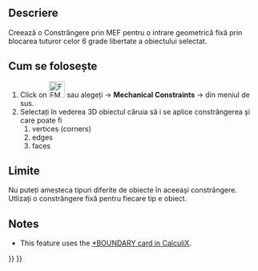 <languages/>

{{Docnav
|[[FEM_ConstraintTransform|Constraint transform]]
|[[FEM_ConstraintRigidBody|Constraint rigid body]]
|[[FEM_Workbench|FEM]]
|IconL=FEM_ConstraintTransform.svg
|IconR=FEM_ConstraintRigidBody.svg
|IconC=Workbench_FEM.svg
}}

<div class="mw-translate-fuzzy">
{{GuiCommand/ro|Name=FEM ConstraintFixed|Name/ro=FEM ConstraintFixed|MenuLocation=Model → Mechanical Constraints → Constraint fixed||Workbenches=[[FEM_Workbench/ro|FEM]]|Shortcut=|SeeAlso=[[FEM_tutorial/ro|FEM tutorial]]}}
</div>

<span id="Description"></span>
==Descriere==

<div class="mw-translate-fuzzy">
Creează o Constrângere prin MEF pentru o intrare geometrică fixă prin blocarea tuturor celor 6 grade libertate a obiectului selectat.
</div>

<span id="Usage"></span>
<div class="mw-translate-fuzzy">
== Cum se folosește ==
</div>

<div class="mw-translate-fuzzy">
#Click on [[Image:FEM ConstraintFixed.png|32px]] sau alegeți {{KEY|Model}} → '''Mechanical Constraints''' → {{KEY|[[Image:FEM ConstraintFixed.png|32px]] Constraint fixed}}  din meniul de sus.
#Selectați în vederea 3D obiectul căruia să i se aplice constrângerea  și care poate fi 
## vertices (corners)
## edges
## faces
</div>

<span id="Limitations"></span>
==Limite==

<div class="mw-translate-fuzzy">
Nu puteți amesteca tipuri diferite de obiecte în aceeași constrângere.
Utlizați o constrângere fixă pentru fiecare tip e obiect.
</div>

==Notes==

* This feature uses the [https://web.mit.edu/calculix_v2.7/CalculiX/ccx_2.7/doc/ccx/node163.html *BOUNDARY card in CalculiX].


{{Docnav
|[[FEM_ConstraintTransform|Constraint transform]]
|[[FEM_ConstraintRigidBody|Constraint rigid body]]
|[[FEM_Workbench|FEM]]
|IconL=FEM_ConstraintTransform.svg
|IconR=FEM_ConstraintRigidBody.svg
|IconC=Workbench_FEM.svg
}}

{{FEM Tools navi{{#translation:}}}}
{{Userdocnavi{{#translation:}}}}